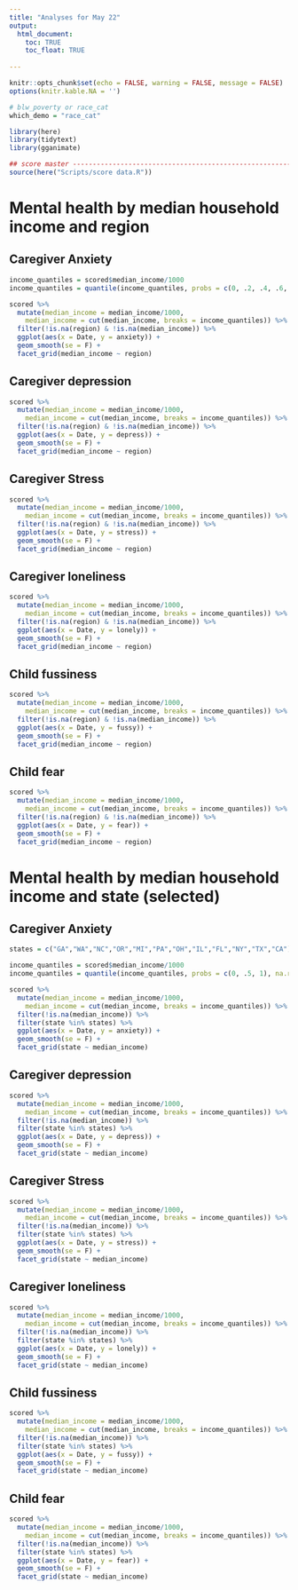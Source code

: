 ```yaml
---
title: "Analyses for May 22"
output: 
  html_document:
    toc: TRUE
    toc_float: TRUE
  
---
```



```r
knitr::opts_chunk$set(echo = FALSE, warning = FALSE, message = FALSE)
options(knitr.kable.NA = '')
```

```r
# blw_poverty or race_cat
which_demo = "race_cat"
```

```r
library(here)
library(tidytext)
library(gganimate)
```


```r
## score master --------------------------------------------------------
source(here("Scripts/score data.R"))
```

# Mental health by median household income and region{.tabset}

## Caregiver Anxiety

```r
income_quantiles = scored$median_income/1000
income_quantiles = quantile(income_quantiles, probs = c(0, .2, .4, .6, .8, 1), na.rm = T)

scored %>%
  mutate(median_income = median_income/1000,
    median_income = cut(median_income, breaks = income_quantiles)) %>%
  filter(!is.na(region) & !is.na(median_income)) %>%
  ggplot(aes(x = Date, y = anxiety)) +
  geom_smooth(se = F) +
  facet_grid(median_income ~ region)
```

## Caregiver depression

```r

scored %>%
  mutate(median_income = median_income/1000,
    median_income = cut(median_income, breaks = income_quantiles)) %>%
  filter(!is.na(region) & !is.na(median_income)) %>%
  ggplot(aes(x = Date, y = depress)) +
  geom_smooth(se = F) +
  facet_grid(median_income ~ region)
```


## Caregiver Stress

```r

scored %>%
  mutate(median_income = median_income/1000,
    median_income = cut(median_income, breaks = income_quantiles)) %>%
  filter(!is.na(region) & !is.na(median_income)) %>%
  ggplot(aes(x = Date, y = stress)) +
  geom_smooth(se = F) +
  facet_grid(median_income ~ region)
```


## Caregiver loneliness

```r

scored %>%
  mutate(median_income = median_income/1000,
    median_income = cut(median_income, breaks = income_quantiles)) %>%
  filter(!is.na(region) & !is.na(median_income)) %>%
  ggplot(aes(x = Date, y = lonely)) +
  geom_smooth(se = F) +
  facet_grid(median_income ~ region)
```

## Child fussiness

```r

scored %>%
  mutate(median_income = median_income/1000,
    median_income = cut(median_income, breaks = income_quantiles)) %>%
  filter(!is.na(region) & !is.na(median_income)) %>%
  ggplot(aes(x = Date, y = fussy)) +
  geom_smooth(se = F) +
  facet_grid(median_income ~ region)
```

## Child fear

```r

scored %>%
  mutate(median_income = median_income/1000,
    median_income = cut(median_income, breaks = income_quantiles)) %>%
  filter(!is.na(region) & !is.na(median_income)) %>%
  ggplot(aes(x = Date, y = fear)) +
  geom_smooth(se = F) +
  facet_grid(median_income ~ region)
```

# Mental health by median household income and state (selected){.tabset}

## Caregiver Anxiety

```r
states = c("GA","WA","NC","OR","MI","PA","OH","IL","FL","NY","TX","CA")

income_quantiles = scored$median_income/1000
income_quantiles = quantile(income_quantiles, probs = c(0, .5, 1), na.rm = T)

scored %>%
  mutate(median_income = median_income/1000,
    median_income = cut(median_income, breaks = income_quantiles)) %>%
  filter(!is.na(median_income)) %>%
  filter(state %in% states) %>%
  ggplot(aes(x = Date, y = anxiety)) +
  geom_smooth(se = F) +
  facet_grid(state ~ median_income)
```

## Caregiver depression

```r
scored %>%
  mutate(median_income = median_income/1000,
    median_income = cut(median_income, breaks = income_quantiles)) %>%
  filter(!is.na(median_income)) %>%
  filter(state %in% states) %>%
  ggplot(aes(x = Date, y = depress)) +
  geom_smooth(se = F) +
  facet_grid(state ~ median_income)
```


## Caregiver Stress

```r
scored %>%
  mutate(median_income = median_income/1000,
    median_income = cut(median_income, breaks = income_quantiles)) %>%
  filter(!is.na(median_income)) %>%
  filter(state %in% states) %>%
  ggplot(aes(x = Date, y = stress)) +
  geom_smooth(se = F) +
  facet_grid(state ~ median_income)
```


## Caregiver loneliness

```r

scored %>%
  mutate(median_income = median_income/1000,
    median_income = cut(median_income, breaks = income_quantiles)) %>%
  filter(!is.na(median_income)) %>%
  filter(state %in% states) %>%
  ggplot(aes(x = Date, y = lonely)) +
  geom_smooth(se = F) +
  facet_grid(state ~ median_income)
```

## Child fussiness

```r

scored %>%
  mutate(median_income = median_income/1000,
    median_income = cut(median_income, breaks = income_quantiles)) %>%
  filter(!is.na(median_income)) %>%
  filter(state %in% states) %>%
  ggplot(aes(x = Date, y = fussy)) +
  geom_smooth(se = F) +
  facet_grid(state ~ median_income)
```

## Child fear

```r

scored %>%
  mutate(median_income = median_income/1000,
    median_income = cut(median_income, breaks = income_quantiles)) %>%
  filter(!is.na(median_income)) %>%
  filter(state %in% states) %>%
  ggplot(aes(x = Date, y = fear)) +
  geom_smooth(se = F) +
  facet_grid(state ~ median_income)
```

